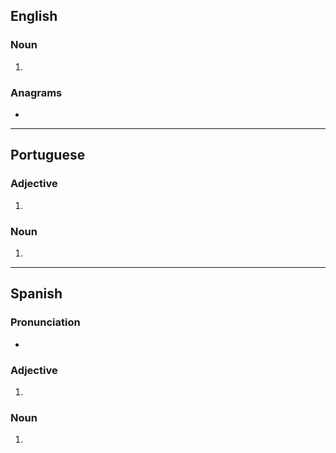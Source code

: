 {{also|Anglos|angļos}}
==English==

===Noun===
{{head|en|noun plural form}}

# {{plural of|anglo|lang=en}}

===Anagrams===
* {{anagrams|en|langos|logans|longas|slogan}}

----

==Portuguese==

===Adjective===
{{head|pt|adjective form|g=m-p}}

# {{pt-adj form of|anglo|m|pl}}

===Noun===
{{head|pt|noun form|g=m-p}}

# {{pt-noun form of|anglo|m|pl}}

----

==Spanish==

===Pronunciation===
* {{es-IPA}}

===Adjective===
{{head|es|adjective form|g=m-p}}

# {{es-adj form of|anglo|m|pl}}

===Noun===
{{head|es|noun plural form|g=m-p}}

# {{inflection of|anglo||m|p|lang=es}}